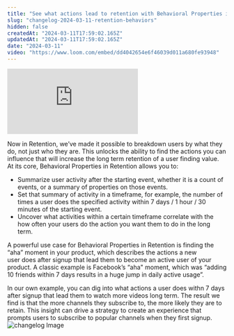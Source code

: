 ```yaml
---
title: "See what actions lead to retention with Behavioral Properties in Retention"
slug: "changelog-2024-03-11-retention-behaviors"
hidden: false
createdAt: "2024-03-11T17:59:02.165Z"
updatedAt: "2024-03-11T17:59:02.165Z"
date: "2024-03-11"
video: "https://www.loom.com/embed/dd4042654e6f46039d011a680fe93948"
---
```

<div style={{position: 'relative', paddingBottom: '64.90384615384616%', height: 0}}>
    <iframe src="https://www.loom.com/embed/dd4042654e6f46039d011a680fe93948"
        frameBorder="0"
        webkitallowfullscreen="true" mozallowfullscreen="true" allowFullScreen
        style={{position: 'absolute', 'top': 0, 'left': 0, 'width': '100%', 'height': '100%'}}>
    </iframe>
</div>

Now in Retention, we’ve made it possible to breakdown users by what they do, not just who they are. This unlocks the ability to find the actions you can influence that will increase the long term retention of a user finding value.
At its core, Behavioral Properties in Retention allows you to:
- Summarize user activity after the starting event, whether it is a count of events, or a summary of properties on those events.
- Set that summary of activity in a timeframe, for example, the number of times a user does the specified activity within 7 days / 1 hour / 30 minutes of the starting event.
- Uncover what activities within a certain timeframe correlate with the how often your users do the action you want them to do in the long term.

A powerful use case for Behavioral Properties in Retention is finding the “aha” moment in your product, which describes the actions a new user does after signup that lead them to become an active user of your product.
A classic example is Facebook’s “aha" moment, which was “adding 10 friends within 7 days results in a huge jump in daily active usage”.

In our own example, you can dig into what actions a user does withn 7 days after signup that lead them to watch more videos long term.
The result we find is that the more channels they subscribe to, the more likely they are to retain. This insight can drive a strategy to create an experience that prompts users to subscribe to popular channels when they first signup.
![changelog Image](/changelog/retentionbp.png)
